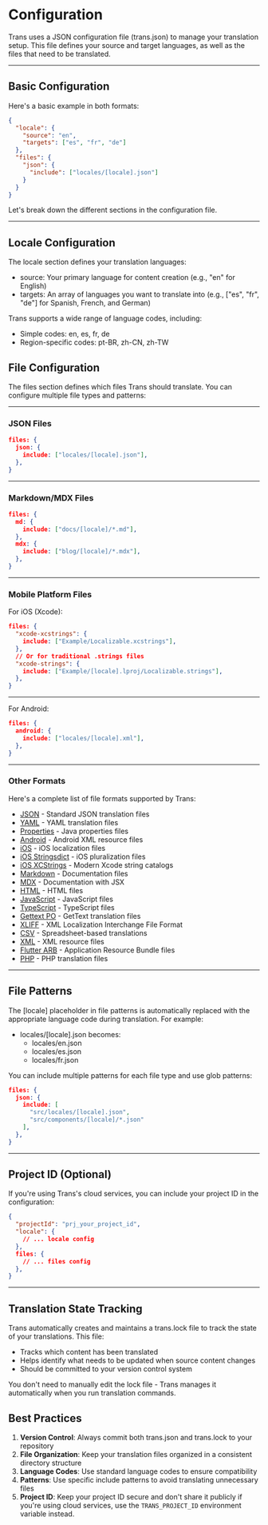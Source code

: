 # Configuration

Trans uses a JSON configuration file (trans.json) to manage your translation setup. This file defines your source and target languages, as well as the files that need to be translated.

---

## Basic Configuration

Here's a basic example in both formats:

```json title="trans.json"
{
  "locale": {
    "source": "en",
    "targets": ["es", "fr", "de"]
  },
  "files": {
    "json": {
      "include": ["locales/[locale].json"]
    }
  }
}
```

Let's break down the different sections in the configuration file.

---

## Locale Configuration

The locale section defines your translation languages:

- source: Your primary language for content creation (e.g., "en" for English)
- targets: An array of languages you want to translate into (e.g., ["es", "fr", "de"] for Spanish, French, and German)

Trans supports a wide range of language codes, including:
- Simple codes: en, es, fr, de
- Region-specific codes: pt-BR, zh-CN, zh-TW

## File Configuration

The files section defines which files Trans should translate. You can configure multiple file types and patterns:

---

### JSON Files
```json
files: {
  json: {
    include: ["locales/[locale].json"],
  },
}
```

---

### Markdown/MDX Files
```json
files: {
  md: {
    include: ["docs/[locale]/*.md"],
  },
  mdx: {
    include: ["blog/[locale]/*.mdx"],
  },
}
```

---

### Mobile Platform Files

For iOS (Xcode):
```json
files: {
  "xcode-xcstrings": {
    include: ["Example/Localizable.xcstrings"],
  },
  // Or for traditional .strings files
  "xcode-strings": {
    include: ["Example/[locale].lproj/Localizable.strings"],
  },
}
```

---

For Android:
```json
files: {
  android: {
    include: ["locales/[locale].xml"],
  },
}
```

---

### Other Formats

Here's a complete list of file formats supported by Trans:

- [JSON](/docs/json) - Standard JSON translation files
- [YAML](/docs/yaml) - YAML translation files
- [Properties](/docs/properties) - Java properties files
- [Android](/docs/android) - Android XML resource files
- [iOS](/docs/ios) - iOS localization files
- [iOS Stringsdict](/docs/xcode-stringsdict) - iOS pluralization files
- [iOS XCStrings](/docs/xcode-xcstrings) - Modern Xcode string catalogs
- [Markdown](/docs/md) - Documentation files
- [MDX](/docs/mdx) - Documentation with JSX
- [HTML](/docs/html) - HTML files
- [JavaScript](/docs/js) - JavaScript files
- [TypeScript](/docs/ts) - TypeScript files
- [Gettext PO](/docs/po) - GetText translation files
- [XLIFF](/docs/xliff) - XML Localization Interchange File Format
- [CSV](/docs/csv) - Spreadsheet-based translations
- [XML](/docs/xml) - XML resource files
- [Flutter ARB](/docs/arb) - Application Resource Bundle files
- [PHP](/docs/php) - PHP translation files

---

## File Patterns

The [locale] placeholder in file patterns is automatically replaced with the appropriate language code during translation. For example:

- locales/[locale].json becomes:
  - locales/en.json
  - locales/es.json
  - locales/fr.json

You can include multiple patterns for each file type and use glob patterns:
```json
files: {
  json: {
    include: [
      "src/locales/[locale].json",
      "src/components/[locale]/*.json"
    ],
  },
}
```

---

## Project ID (Optional)

If you're using Trans's cloud services, you can include your project ID in the configuration:

```json
{
  "projectId": "prj_your_project_id",
  "locale": {
    // ... locale config
  },
  files: {
    // ... files config
  },
}
```

---

## Translation State Tracking

Trans automatically creates and maintains a trans.lock file to track the state of your translations. This file:

- Tracks which content has been translated
- Helps identify what needs to be updated when source content changes
- Should be committed to your version control system

You don't need to manually edit the lock file - Trans manages it automatically when you run translation commands.

## Best Practices

1. **Version Control**: Always commit both trans.json and trans.lock to your repository
2. **File Organization**: Keep your translation files organized in a consistent directory structure
3. **Language Codes**: Use standard language codes to ensure compatibility
4. **Patterns**: Use specific include patterns to avoid translating unnecessary files
5. **Project ID**: Keep your project ID secure and don't share it publicly if you're using cloud services, use the `TRANS_PROJECT_ID` environment variable instead.

